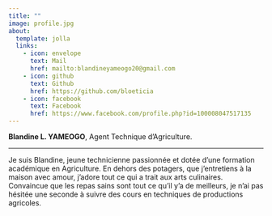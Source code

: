 ```yaml
---
title: ""
image: profile.jpg
about:
  template: jolla
  links:
    - icon: envelope
      text: Mail
      href: mailto:blandineyameogo20@gmail.com
    - icon: github
      text: Github
      href: https://github.com/bloeticia
    - icon: facebook
      text: Facebook
      href: https://www.facebook.com/profile.php?id=100008047517135
---
```


**Blandine L. YAMEOGO**, Agent Technique d'Agriculture.

------------------------------------------------------------------------

Je suis Blandine, jeune technicienne passionnée et dotée d'une formation académique en Agriculture.
En dehors des potagers, que j’entretiens à la maison avec amour, j’adore tout ce qui a trait aux arts culinaires.
Convaincue que les repas sains sont tout ce qu’il y’a de meilleurs, je n’ai pas hésitée une seconde à suivre des cours en techniques de productions agricoles.
